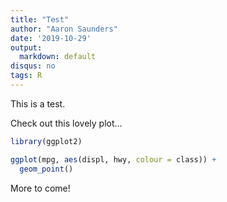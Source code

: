 ```yaml
---
title: "Test"
author: "Aaron Saunders"
date: '2019-10-29'
output:
  markdown: default
disqus: no
tags: R
---
```


This is a test.

Check out this lovely plot...

```r
library(ggplot2)

ggplot(mpg, aes(displ, hwy, colour = class)) + 
  geom_point()
```


More to come!
